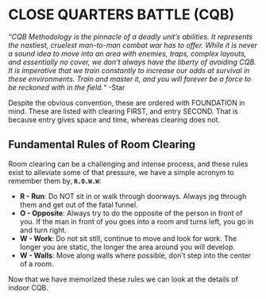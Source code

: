 # CLOSE QUARTERS BATTLE (CQB)

*“CQB Methodology is the pinnacle of a deadly unit’s abilities. It represents the nastiest, cruelest man-to-man combat war has to offer. While it is never a sound idea to move into an area with enemies, traps, complex layouts, and essentially no cover, we don’t always have the liberty of avoiding CQB. It is imperative that we train constantly to increase our odds at survival in these environments.  Train and master it, and you will forever be a force to be reckoned with in the field.“*  -Star

Despite the obvious convention, these are ordered with FOUNDATION in mind. These are listed with clearing FIRST, and entry SECOND. That is because entry gives space and time, whereas clearing does not.

## Fundamental Rules of Room Clearing
Room clearing can be a challenging and intense process, and these rules exist to alleviate some of that pressure, we have a simple acronym to remember them by, **`R.O.W.W`**:
- **R - Run**: Do NOT sit in or walk through doorways. Always jog through them and get out of the fatal funnel.
- **O - Opposite**: Always try to do the opposite of the person in front of you. If the man in front of you goes into a room and turns left, you go in and turn right.
- **W - Work**: Do not sit still, continue to move and look for work. The longer you are static, the longer the area around you will develop.
- **W - Walls**: Move along walls where possible, don’t step into the center of a room.

Now that we have memorized these rules we can look at the details of indoor CQB.